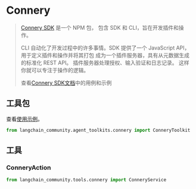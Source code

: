 # Connery

>[Connery SDK](https://github.com/connery-io/connery-sdk) 是一个 NPM 包，
> 包含 SDK 和 CLI，旨在开发插件和操作。
>
>CLI 自动化了开发过程中的许多事情。SDK
> 提供了一个 JavaScript API，用于定义插件和操作并将其打包
> 成为一个插件服务器，具有从元数据生成的标准化 REST API。
> 插件服务器处理授权、输入验证和日志记录。
> 这样你就可以专注于操作的逻辑。
>
> 查看[Connery SDK文档](https://sdk.connery.io/docs/use-cases/)中的用例和示例

## 工具包

查看[使用示例](/docs/integrations/tools/connery)。

```python
from langchain_community.agent_toolkits.connery import ConneryToolkit
```

## 工具

### ConneryAction

```python
from langchain_community.tools.connery import ConneryService
```
